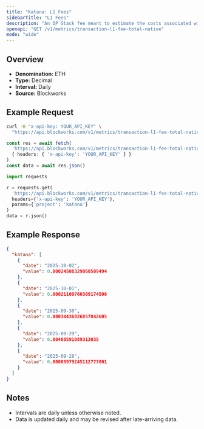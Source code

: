 ```yaml
---
title: "Katana: L1 Fees"
sidebarTitle: "L1 Fees"
description: "An OP Stack fee meant to estimate the costs associated with posting data to the L1 that is attributed to the user's transaction fee"
openapi: "GET /v1/metrics/transaction-l1-fee-total-native"
mode: "wide"
---
```


## Overview

- **Denomination:** ETH
- **Type:** Decimal
- **Interval:** Daily
- **Source:** Blockworks

## Example Request

<CodeGroup>

```bash cURL
curl -H "x-api-key: YOUR_API_KEY" \
  "https://api.blockworks.com/v1/metrics/transaction-l1-fee-total-native?project=katana"
```

```typescript TypeScript
const res = await fetch(
  'https://api.blockworks.com/v1/metrics/transaction-l1-fee-total-native?project=katana',
  { headers: { 'x-api-key': 'YOUR_API_KEY' } }
)
const data = await res.json()
```

```python Python
import requests

r = requests.get(
  'https://api.blockworks.com/v1/metrics/transaction-l1-fee-total-native',
  headers={'x-api-key': 'YOUR_API_KEY'},
  params={'project': 'katana'}
)
data = r.json()
```

</CodeGroup>

## Example Response

```json
{
  "katana": [
    {
      "date": "2025-10-02",
      "value": 0.00024508329060509494
    },
    {
      "date": "2025-10-01",
      "value": 0.00021100760309174506
    },
    {
      "date": "2025-09-30",
      "value": 0.00034436826857842605
    },
    {
      "date": "2025-09-29",
      "value": 0.00408591089313035
    },
    {
      "date": "2025-09-28",
      "value": 0.00008979245112777801
    }
  ]
}
```

## Notes
- Intervals are daily unless otherwise noted.
- Data is updated daily and may be revised after late-arriving data.